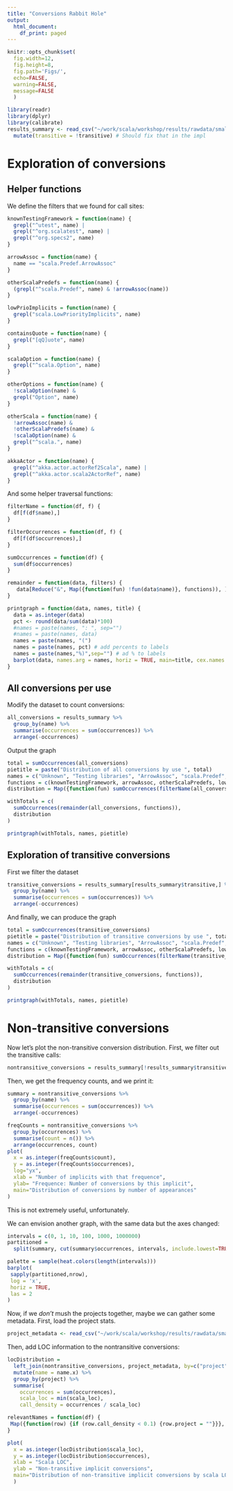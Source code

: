 ```yaml
---
title: "Conversions Rabbit Hole"
output:
  html_document:
    df_print: paged
---
```


```r
knitr::opts_chunk$set(
  fig.width=12, 
  fig.height=8, 
  fig.path='Figs/',
  echo=FALSE,
  warning=FALSE,
  message=FALSE
  )
```

```r
library(readr)
library(dplyr)
library(calibrate)
results_summary <- read_csv("~/work/scala/workshop/results/rawdata/small/conversion/results.callsite.summary.csv") %>% 
  mutate(transitive = !transitive) # Should fix that in the impl
``` 

# Exploration of conversions

## Helper functions

We define the filters that we found for call sites:

```r

knownTestingFramework = function(name) {
  grepl("^utest", name) |
  grepl("^org.scalatest", name) |
  grepl("^org.specs2", name)
}

arrowAssoc = function(name) {
  name == "scala.Predef.ArrowAssoc"
}

otherScalaPredefs = function(name) {
  (grepl("^scala.Predef", name) & !arrowAssoc(name))
}

lowPrioImplicits = function(name) {
  grepl("scala.LowPriorityImplicits", name)
}

containsQuote = function(name) {
  grepl("[qQ]uote", name)
}

scalaOption = function(name) {
  grepl("^scala.Option", name)
}

otherOptions = function(name) {
  !scalaOption(name) &
  grepl("Option", name)
}

otherScala = function(name) {
  !arrowAssoc(name) &
  !otherScalaPredefs(name) &
  !scalaOption(name) &
  grepl("^scala.", name)
}

akkaActor = function(name) {
  grepl("^akka.actor.actorRef2Scala", name) |
  grepl("^akka.actor.scala2ActorRef", name)
}
```

And some helper traversal functions:

```r
filterName = function(df, f) {
  df[f(df$name),]
}

filterOccurrences = function(df, f) {
  df[f(df$occurrences),]
}

sumOccurrences = function(df) {
  sum(df$occurrences)
}

remainder = function(data, filters) {
   data[Reduce("&", Map({function(fun) !fun(data$name)}, functions)), ]
}

printgraph = function(data, names, title) {
  data = as.integer(data)
  pct <- round(data/sum(data)*100)
  #names = paste(names, ": ", sep="")
  #names = paste(names, data)
  names = paste(names, "(")
  names = paste(names, pct) # add percents to labels
  names = paste(names,"%)",sep="") # ad % to labels
  barplot(data, names.arg = names, horiz = TRUE, main=title, cex.names = 0.6, las = 2)
}
```

## All conversions per use

Modify the dataset to count conversions:

```r
all_conversions = results_summary %>%
  group_by(name) %>%
  summarise(occurrences = sum(occurrences)) %>%
  arrange(-occurrences)
```

Output the graph

```r
total = sumOccurrences(all_conversions)
pietitle = paste("Distribution of all conversions by use ", total)
names = c("Unknown", "Testing libraries", "ArrowAssoc", "scala.Predef", "scala.LowPriorityImplicits", "Quotes", "Scala Options", "Other Options", "Other scala", "Akka actor <-> scala")
functions = c(knownTestingFramework, arrowAssoc, otherScalaPredefs, lowPrioImplicits, containsQuote, scalaOption, otherOptions, otherScala, akkaActor)
distribution = Map({function(fun) sumOccurrences(filterName(all_conversions, fun))}, functions)

withTotals = c(
  sumOccurrences(remainder(all_conversions, functions)),
  distribution
)

printgraph(withTotals, names, pietitle)
```


## Exploration of transitive conversions

First we filter the dataset

```r
transitive_conversions = results_summary[results_summary$transitive,] %>%
  group_by(name) %>%
  summarise(occurrences = sum(occurrences)) %>%
  arrange(-occurrences)
```


And finally, we can produce the graph

```r
total = sumOccurrences(transitive_conversions)
pietitle = paste("Distribution of transitive conversions by use ", total)
names = c("Unknown", "Testing libraries", "ArrowAssoc", "scala.Predef", "scala.LowPriorityImplicits", "Quotes", "Scala Options", "Other Options", "Other scala", "Akka actor <-> scala")
functions = c(knownTestingFramework, arrowAssoc, otherScalaPredefs, lowPrioImplicits, containsQuote, scalaOption, otherOptions, otherScala, akkaActor)
distribution = Map({function(fun) sumOccurrences(filterName(transitive_conversions, fun))}, functions)

withTotals = c(
  sumOccurrences(remainder(transitive_conversions, functions)),
  distribution
)

printgraph(withTotals, names, pietitle)
```

# Non-transitive conversions

Now let's plot the non-transitive conversion distribution. First, we filter out the transitive calls:

```r
nontransitive_conversions = results_summary[!results_summary$transitive,]
```

Then, we get the frequency counts, and we print it:

```r
summary = nontransitive_conversions %>%
  group_by(name) %>%
  summarise(occurrences = sum(occurrences)) %>%
  arrange(-occurrences)

freqCounts = nontransitive_conversions %>%
  group_by(occurrences) %>%
  summarise(count = n()) %>%
  arrange(occurrences, count)
plot(
  x = as.integer(freqCounts$count), 
  y = as.integer(freqCounts$occurrences), 
  log="yx", 
  xlab = "Number of implicits with that frequence",
  ylab= "Frequence: Number of conversions by this implicit", 
  main="Distribution of conversions by number of appearances"
)
```

This is not extremely useful, unfortunately.

We can envision another graph, with the same data but the axes changed:

```r
intervals = c(0, 1, 10, 100, 1000, 1000000)
partitioned = 
  split(summary, cut(summary$occurrences, intervals, include.lowest=TRUE))

palette = sample(heat.colors(length(intervals)))
barplot(
 sapply(partitioned,nrow),
 log = 'x',
 horiz = TRUE,
 las = 2
)
```


Now, if we _don't_ mush the projects together, maybe we can gather some metadata. First, load the project stats.

```r
project_metadata <- read_csv("~/work/scala/workshop/results/rawdata/small/project-metadata.csv")
```

Then, add LOC information to the nontransitive conversions:

```r
locDistribution = 
  left_join(nontransitive_conversions, project_metadata, by=c("project" = "reponame")) %>%
  mutate(name = name.x) %>%
  group_by(project) %>%
  summarise(
    occurrences = sum(occurrences), 
    scala_loc = min(scala_loc),
    call_density = occurrences / scala_loc)

relevantNames = function(df) {
 Map({function(row) {if (row.call_density < 0.1) {row.project = ""}}}, df)
}

plot(
  x = as.integer(locDistribution$scala_loc),
  y = as.integer(locDistribution$occurrences), 
  xlab = "Scala LOC", 
  ylab = "Non-transitive implicit conversions", 
  main="Distribution of non-transitive implicit conversions by scala LOC"
  )
```